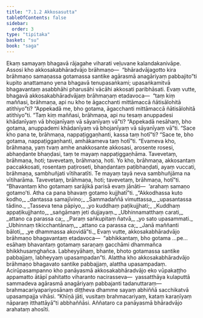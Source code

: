 ```yaml
---
title: "7.1.2 Akkosasutta"
tableOfContents: false
sidebar:
  order: 3
type: "tipitaka"
basket: "su"
book: "saga"
---
```



<DynamicBreadcrumb />

<Division number="188" book="saga">

<Paragraph number="1141" book="saga">
Ekaṃ samayaṃ bhagavā rājagahe viharati veḷuvane kalandakanivāpe. Assosi kho akkosakabhāradvājo brāhmaṇo—  “bhāradvājagotto kira brāhmaṇo samaṇassa gotamassa santike agārasmā anagāriyaṃ pabbajito”ti kupito anattamano yena bhagavā tenupasaṅkami; upasaṅkamitvā bhagavantaṃ asabbhāhi pharusāhi vācāhi akkosati paribhāsati.
</Paragraph>

<Paragraph number="1142" book="saga">
Evaṃ vutte, bhagavā akkosakabhāradvājaṃ brāhmaṇaṃ etadavoca—  “taṃ kiṃ maññasi, brāhmaṇa, api nu kho te āgacchanti mittāmaccā ñātisālohitā atithiyo”ti? “Appekadā me, bho gotama, āgacchanti mittāmaccā ñātisālohitā atithiyo”ti. “Taṃ kiṃ maññasi, brāhmaṇa, api nu tesaṃ anuppadesi khādanīyaṃ vā bhojanīyaṃ vā sāyanīyaṃ vā”ti? “Appekadā nesāhaṃ, bho gotama, anuppademi khādanīyaṃ vā bhojanīyaṃ vā sāyanīyaṃ vā”ti. “Sace kho pana te, brāhmaṇa, nappaṭiggaṇhanti, kassa taṃ hotī”ti? “Sace te, bho gotama, nappaṭiggaṇhanti, amhākameva taṃ hotī”ti. “Evameva kho, brāhmaṇa, yaṃ tvaṃ amhe anakkosante akkosasi, arosente rosesi, abhaṇḍante bhaṇḍasi, taṃ te mayaṃ nappaṭiggaṇhāma. Tavevetaṃ, brāhmaṇa, hoti; tavevetaṃ, brāhmaṇa, hoti.
</Paragraph>

<Paragraph number="1143" book="saga">
Yo kho, brāhmaṇa, akkosantaṃ paccakkosati, rosentaṃ paṭiroseti, bhaṇḍantaṃ paṭibhaṇḍati, ayaṃ vuccati, brāhmaṇa, sambhuñjati vītiharatīti. Te mayaṃ tayā neva sambhuñjāma na vītiharāma. Tavevetaṃ, brāhmaṇa, hoti; tavevetaṃ, brāhmaṇa, hotī”ti. “Bhavantaṃ kho gotamaṃ sarājikā parisā evaṃ jānāti—  ‘arahaṃ samaṇo gotamo’ti. Atha ca pana bhavaṃ gotamo kujjhatī”ti.
</Paragraph>

<Paragraph number="1144" type="verses" book="saga">
_“Akkodhassa kuto kodho,_  
_dantassa samajīvino;_  
_Sammadaññā vimuttassa,_  
_upasantassa tādino._  

</Paragraph>

<Paragraph number="1145" type="verses" book="saga">
_Tasseva tena pāpiyo,_  
_yo kuddhaṃ paṭikujjhati;_  
_Kuddhaṃ appaṭikujjhanto,_  
_saṅgāmaṃ jeti dujjayaṃ._  

</Paragraph>

<Paragraph number="1146" type="verses" book="saga">
_Ubhinnamatthaṃ carati,_  
_attano ca parassa ca;_  
_Paraṃ saṅkupitaṃ ñatvā,_  
_yo sato upasammati._  

</Paragraph>

<Paragraph number="1147" type="verses" book="saga">
_Ubhinnaṃ tikicchantānaṃ,_  
_attano ca parassa ca;_  
_Janā maññanti bāloti,_  
_ye dhammassa akovidā”ti._  

</Paragraph>

<Paragraph number="1148" book="saga">
Evaṃ vutte, akkosakabhāradvājo brāhmaṇo bhagavantaṃ etadavoca—  “abhikkantaṃ, bho gotama …pe…  esāhaṃ bhavantaṃ gotamaṃ saraṇaṃ gacchāmi dhammañca bhikkhusaṃghañca. Labheyyāhaṃ, bhante, bhoto gotamassa santike pabbajjaṃ, labheyyaṃ upasampadan”ti.
</Paragraph>

<Paragraph number="1149" book="saga">
Alattha kho akkosakabhāradvājo brāhmaṇo bhagavato santike pabbajjaṃ, alattha upasampadaṃ. Acirūpasampanno kho panāyasmā akkosakabhāradvājo eko vūpakaṭṭho appamatto ātāpī pahitatto viharanto nacirasseva—  yassatthāya kulaputtā sammadeva agārasmā anagāriyaṃ pabbajanti tadanuttaraṃ—  brahmacariyapariyosānaṃ diṭṭheva dhamme sayaṃ abhiññā sacchikatvā upasampajja vihāsi. “Khīṇā jāti, vusitaṃ brahmacariyaṃ, kataṃ karaṇīyaṃ nāparaṃ itthattāyā”ti abbhaññāsi. Aññataro ca panāyasmā bhāradvājo arahataṃ ahosīti.
</Paragraph>
</Division>